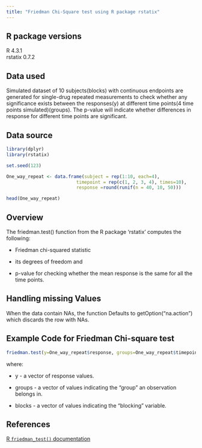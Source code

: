 ```yaml
---
title: "Friedman Chi-Square test using R package rstatix"
---
```


## R package versions

R 4.3.1\
rstatix 0.7.2

## Data used

Simulated dataset of 10 subjects(blocks) with continuous endpoints are generated for single-drug repeated measurements to check whether any significance exists between the responses(y) at different time points(4 time points simulated)(groups). The p-value will indicate whether differences in response for different time points are significant.

## Data source

```r
library(dplyr)
library(rstatix) 
```

```r
set.seed(123)

One_way_repeat <- data.frame(subject = rep(1:10, each=4),
                          timepoint = rep(c(1, 2, 3, 4), times=10),
                          response =round(runif(n = 40, 10, 50)))

head(One_way_repeat)
```

## Overview

The friedman.test() function from the R package 'rstatix' computes the following:

-   Friedman chi-squared statistic

-   its degrees of freedom and

-   p-value for checking whether the mean response is the same for all the time points.

## Handling missing Values

When the data contain NAs, the function Defaults to getOption("na.action") which discards the row with NAs.

## Example Code for Friedman Chi-square test

```r
friedman.test(y=One_way_repeat$response, groups=One_way_repeat$timepoint, blocks=One_way_repeat$subject)
```

where:

-   y - a vector of response values.

-   groups - a vector of values indicating the "group" an observation belongs in.

-   blocks - a vector of values indicating the "blocking" variable.

## References

[R `friedman_test()` documentation](https://search.r-project.org/CRAN/refmans/rstatix/html/friedman_test.html)
